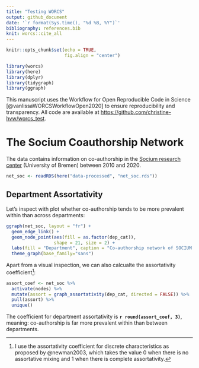 ```yaml
---
title: "Testing WORCS"
output: github_document
date: '`r format(Sys.time(), "%d %B, %Y")`'
bibliography: references.bib
knit: worcs::cite_all
---
```


```r
knitr::opts_chunk$set(echo = TRUE,
                      fig.align = "center")

library(worcs)
library(here)
library(dplyr)
library(tidygraph)
library(ggraph)
```

This manuscript uses the Workflow for Open Reproducible Code in Science [@vanlissaWORCSWorkflowOpen2020] to ensure reproducibility and transparency. All code <!--and data--> are available at <https://github.com/christine-hvw/worcs_test>.

# The Socium Coauthorship Network

The data contains information on co-authorship in the [Socium research center](https://www.socium.uni-bremen.de/) (University of Bremen) between 2010 and 2020.

```r
net_soc <- readRDS(here("data-processed", "net_soc.rds"))
```

## Department Assortativity

Let's inspect with plot whether co-authorship tends to be more prevalent within than across departments:

```r
ggraph(net_soc, layout = "fr") +
  geom_edge_link() +
  geom_node_point(aes(fill = as.factor(dep_cat)), 
                  shape = 21, size = 2) +
  labs(fill = "Department", caption = "Co-authorship network of SOCIUM members.") +
  theme_graph(base_family="sans")
```

Apart from a visual inspection, we can also calcualte the assortativity coefficient^[I use the assortativity coefficient for discrete characteristics as proposed by @newman2003, which takes the value 0 when there is no assortative mixing and 1 when there is complete assortativity.]:

```r
assort_coef <- net_soc %>% 
  activate(nodes) %>% 
  mutate(assort = graph_assortativity(dep_cat, directed = FALSE)) %>% 
  pull(assort) %>% 
  unique()
```

The coefficient for department assortativity is **`r round(assort_coef, 3)`**, meaning: co-authorship is far more prevalent within than between departments.



